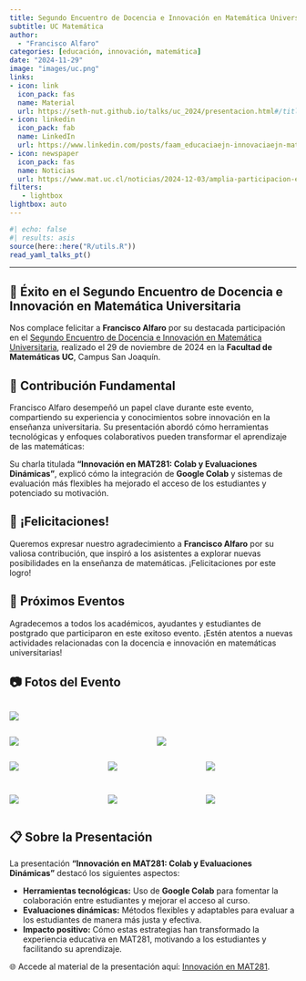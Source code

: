 ```yaml
---
title: Segundo Encuentro de Docencia e Innovación en Matemática Universitaria
subtitle: UC Matemática
author: 
  - "Francisco Alfaro"
categories: [educación, innovación, matemática]
date: "2024-11-29"
image: "images/uc.png"
links:
- icon: link
  icon_pack: fas
  name: Material
  url: https://seth-nut.github.io/talks/uc_2024/presentacion.html#/title-slide
- icon: linkedin
  icon_pack: fab
  name: LinkedIn
  url: https://www.linkedin.com/posts/faam_educaciaejn-innovaciaejn-matemaerticas-activity-7269717234149732354-kHlx?utm_source=share&utm_medium=member_desktop
- icon: newspaper
  icon_pack: fas
  name: Noticias
  url: https://www.mat.uc.cl/noticias/2024-12-03/amplia-participacion-en-el-ii-encuentro-de-docencia-e-innovacion-en-matematica-universitaria-2024-profesores-de-todo-el-pais-llegaron-hasta-la-uc-para-impulsar-nuevas-metodologias-de-ensenanza.html
filters:
   - lightbox
lightbox: auto
---
```


```r
#| echo: false
#| results: asis
source(here::here("R/utils.R"))
read_yaml_talks_pt()
```

------------------------------------------------------------------------

## 🎉 Éxito en el Segundo Encuentro de Docencia e Innovación en Matemática Universitaria

Nos complace felicitar a **Francisco Alfaro** por su destacada participación en el [Segundo Encuentro de Docencia e Innovación en Matemática Universitaria](https://www.mat.uc.cl/docencia-innovacion.html), realizado el 29 de noviembre de 2024 en la **Facultad de Matemáticas UC**, Campus San Joaquín.

## 🌟 Contribución Fundamental

Francisco Alfaro desempeñó un papel clave durante este evento, compartiendo su experiencia y conocimientos sobre innovación en la enseñanza universitaria. Su presentación abordó cómo herramientas tecnológicas y enfoques colaborativos pueden transformar el aprendizaje de las matemáticas:

Su charla titulada **"Innovación en MAT281: Colab y Evaluaciones Dinámicas"**, explicó cómo la integración de **Google Colab** y sistemas de evaluación más flexibles ha mejorado el acceso de los estudiantes y potenciado su motivación.

## 👏 ¡Felicitaciones!

Queremos expresar nuestro agradecimiento a **Francisco Alfaro** por su valiosa contribución, que inspiró a los asistentes a explorar nuevas posibilidades en la enseñanza de matemáticas. ¡Felicitaciones por este logro!

## 📅 Próximos Eventos

Agradecemos a todos los académicos, ayudantes y estudiantes de postgrado que participaron en este exitoso evento. ¡Estén atentos a nuevas actividades relacionadas con la docencia e innovación en matemáticas universitarias!

## 📷 Fotos del Evento

::: {style="display: grid; grid-template-columns: repeat(1, 1fr); grid-gap: 1em;"}
![](images/img_01.jpeg){group="my-gallery"}
:::


::: {style="display: grid; grid-template-columns: repeat(2, 1fr); grid-gap: 1em;"}
![](images/img_02.jpeg){group="my-gallery"}

![](images/img_034.jpeg){group="my-gallery"}
:::

::: {style="display: grid; grid-template-columns: repeat(3, 1fr); grid-gap: 1em;"}
![](images/img_05.jpeg){group="my-gallery"}

![](images/img_04.jpeg){group="my-gallery"}

![](images/img_06.jpeg){group="my-gallery"}

![](images/img_07.jpeg){group="my-gallery"}

![](images/img_08.jpeg){group="my-gallery"}

![](images/img_09.jpeg){group="my-gallery"}
:::

## 📋 Sobre la Presentación

La presentación **"Innovación en MAT281: Colab y Evaluaciones Dinámicas"** destacó los siguientes aspectos:

-   **Herramientas tecnológicas:** Uso de **Google Colab** para fomentar la colaboración entre estudiantes y mejorar el acceso al curso.\
-   **Evaluaciones dinámicas:** Métodos flexibles y adaptables para evaluar a los estudiantes de manera más justa y efectiva.\
-   **Impacto positivo:** Cómo estas estrategias han transformado la experiencia educativa en MAT281, motivando a los estudiantes y facilitando su aprendizaje.

🌐 Accede al material de la presentación aquí: [Innovación en MAT281](https://seth-nut.github.io/talks/uc_2024/presentacion.html#/title-slide).
